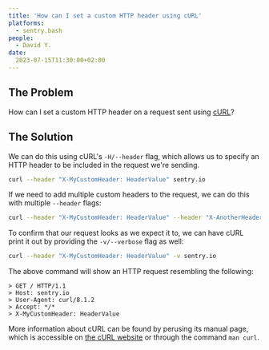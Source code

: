 ```yaml
---
title: 'How can I set a custom HTTP header using cURL'
platforms: 
  - sentry.bash
people: 
  - David Y.
date: 
  2023-07-15T11:30:00+02:00
---
```


## The Problem

How can I set a custom HTTP header on a request sent using [cURL](https://curl.se/)?

## The Solution

We can do this using cURL's `-H/--header` flag, which allows us to specify an HTTP header to be included in the request we're sending.

```bash
curl --header "X-MyCustomHeader: HeaderValue" sentry.io
```

If we need to add multiple custom headers to the request, we can do this with multiple `--header` flags:

```bash
curl --header "X-MyCustomHeader: HeaderValue" --header "X-AnotherHeader: Value" sentry.io
```

To confirm that our request looks as we expect it to, we can have cURL print it out by providing the `-v/--verbose` flag as well:

```bash
curl --header "X-MyCustomHeader: HeaderValue" -v sentry.io
```

The above command will show an HTTP request resembling the following:

```
> GET / HTTP/1.1
> Host: sentry.io
> User-Agent: curl/8.1.2
> Accept: */*
> X-MyCustomHeader: HeaderValue
```

More information about cURL can be found by perusing its manual page, which is accessible on [the cURL website](https://curl.se/docs/manpage.html) or through the command `man curl`.
